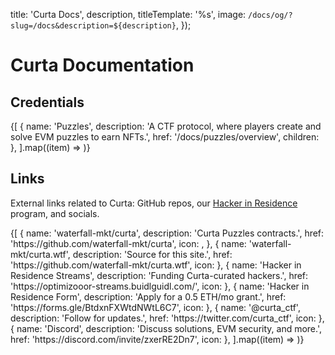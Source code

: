 




  title: 'Curta Docs',
  description,
  titleTemplate: '%s',
  image: `/docs/og/?slug=/docs&description=${description}`,
});

# Curta Documentation

<Description children="Curta is a talent discovery competition platform and community of protocol engineers."/>

## Credentials

<div className="grid grid-cols-1 sm:grid-cols-2 md:grid-cols-3 gap-4 lg:grid-cols-2 xl:grid-cols-3">
  {[
    {
      name: 'Puzzles',
      description: 'A CTF protocol, where players create and solve EVM puzzles to earn NFTs.',
      href: '/docs/puzzles/overview',
      children: <PuzzleFeature />
    },
  ].map((item) => <CredentialFeature key={item.href} {...item} />)}
</div>

## Links

External links related to Curta: GitHub repos, our [Hacker in Residence](https://twitter.com/curta_ctf/status/1690114460818837507) program, and socials.

<div className="grid grid-cols-1 sm:grid-cols-2 lg:grid-cols-1 gap-4 min-[1120px]:grid-cols-2 min-[1420px]:grid-cols-3">
  {[
    {
      name: 'waterfall-mkt/curta',
      description: 'Curta Puzzles contracts.',
      href: 'https://github.com/waterfall-mkt/curta',
      icon: <Github />,
    },
    {
      name: 'waterfall-mkt/curta.wtf',
      description: 'Source for this site.',
      href: 'https://github.com/waterfall-mkt/curta.wtf',
      icon: <Github />
    },
    {
      name: 'Hacker in Residence Streams',
      description: 'Funding Curta-curated hackers.',
      href: 'https://optimizooor-streams.buidlguidl.com/',
      icon: <Castle />
    },
    {
      name: 'Hacker in Residence Form',
      description: 'Apply for a 0.5 ETH/mo grant.',
      href: 'https://forms.gle/BtdxnFXWtdNWtL6C7',
      icon: <FileText />
    },
    {
      name: '@curta_ctf',
      description: 'Follow for updates.',
      href: 'https://twitter.com/curta_ctf',
      icon: <LogoIcon.X />
    },
    {
      name: 'Discord',
      description: 'Discuss solutions, EVM security, and more.',
      href: 'https://discord.com/invite/zxerRE2Dn7',
      icon: <MessageCircle />
    },
  ].map((item) => <LinkFeature key={item.href} {...item} />)}
</div>
